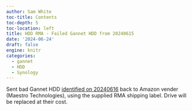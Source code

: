 ```yaml
---
author: Sam White
toc-title: Contents
toc-depth: 5
toc-location: left
title: HDD RMA - Failed Gannet HDD from 20240615
date: '2024-06-24'
draft: false
engine: knitr
categories: 
  - gannet
  - HDD
  - Synology
---
```

Sent bad Gannet HDD [identified on 20240616](../2024-06-15-Computer-Maintenance---Replace-Bad-HDD-on-Gannet/index.qmd) back to Amazon vender (Maestro Technologies), using the supplied RMA shipping label. Drive will be replaced at their cost.